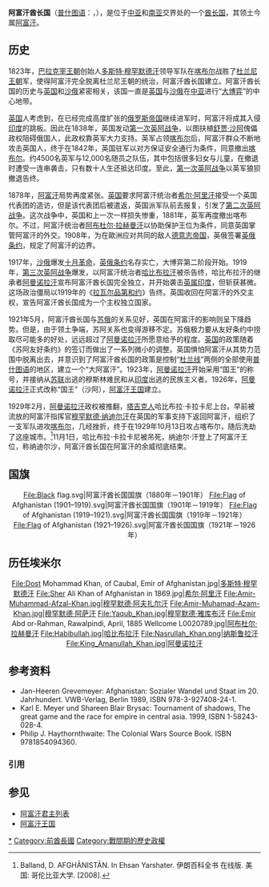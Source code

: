 {{Distinguish|阿富汗伊斯兰酋长国}}
{{Infobox former country

|native_name            = {{lang|pus|إمارة أفغانستان}}<br/>{{lang|pus|''Da Afghanistan Amarat''}}

|conventional_long_name = 阿富汗酋长国

|common_name            = 阿富汗

|continent              = 亚洲

|region                 = 南亚

|stat_year1             = 1893

|stat_area1             = 652225

|era                    = [[新帝国主义|新帝国主义]]<br/>[[第一次世界大战|第一次世界大战]]

|status                 =

|empire                 = 

|government_type        = [[酋长国|酋长国]]

|title_leader           = [[阿富汗君主列表|埃米尔]]

|leader1                = [[多斯特·穆罕默德汗|多斯特·穆罕默德汗]]

|year_leader1           = 1823–1829 <small>(首)</small>

|leader2                = [[阿曼诺拉汗|阿曼诺拉汗]]

|year_leader2           = 1919–1926 <small>(末)</small>

|

|legislature            = [[支尔格大会|支尔格大会]]

|

|year_start             = 1823年

|year_end               = 1926年

|life_span              = 1823年–1926年

|p1                     = 杜兰尼王朝

|flag_p1                = Flag_of_Herat_until_1842.svg

|s1                     = 阿富汗王国

|s2                     = 英属印度

|flag_s2                = British Raj Red Ensign.svg

|flag_s1                = Flag of Afghanistan (1926–1928).svg

|image_flag             = Flag of Afghanistan (1919-1928).svg

|image_coat             = Emblem of Afghanistan (1919-1926).svg

|symbol                 = 阿富汗国徽

|symbol_type            = 国徽

|image_map              = Afghanmap1893.JPG

|image_map_caption      = 1893年领土（黄色部分）

|capital                = [[喀布尔|喀布尔]]

|common_languages       = [[普什图语|普什图语]]<br/>[[波斯语|波斯语]]
|religion               = [[伊斯兰教逊尼派|伊斯兰教逊尼派]]
|currency               = [[阿富汗卢比|阿富汗卢比]]
}}
{{阿富汗历史}}
'''阿富汗酋长国'''（[[普什图语|普什图语]]：{{lang|pus|إمارة أفغانستان}}，{{lang|pus|''Da Afghanistan Amarat''}}），是位于[[中亚|中亚]]和[[南亚|南亚]]交界处的一个[[酋长国|酋长国]]，其领土今属[[阿富汗|阿富汗]]。

==历史==

{{参见|阿富汗历史}}
1823年，[[巴拉克宰王朝|巴拉克宰王朝]]创始人[[多斯特·穆罕默德汗|多斯特·穆罕默德汗]]领导军队在[[喀布尔|喀布尔]]战胜了[[杜兰尼王朝|杜兰尼王朝]]军，使得阿富汗完全脱离杜兰尼王朝的统治，阿富汗酋长国建立。阿富汗酋长国的历史与[[英国|英国]]和[[沙俄|沙俄]]紧密相关，该国一直是[[大英帝国|英国]]与[[俄罗斯帝国|沙俄]]在[[中亚|中亚]]进行“[[大博弈|大博弈]]”的中心地带。

[[大英帝国|英国]]人考虑到，在已经完成高度扩张的[[俄罗斯帝国|俄罗斯帝国]]继续进军时，阿富汗将成其入侵[[印度|印度]]的跳板。因此在1838年，英国发动[[第一次英阿战争|第一次英阿战争]]，以图扶植[[舒贾·沙阿|舒贾·沙阿]]傀儡政权阻碍俄国人，此政权靠英军大力支持。英军占领[[喀布尔|喀布尔]]后，阿富汗群众不断地攻击英国人，终于在1842年，英国驻军以对方保证安全通行为条件，同意撤出[[喀布尔|喀布尔]]。约4500名英军与12,000名随员之队伍，其中包括很多妇女与儿童，在撤退时遭受一连串袭击，只有数十人生还抵达印度。至此，[[第一次英阿战争|第一次英阿战争]]以英军狼狈撤退告终。

1878年，[[阿富汗|阿富汗]]局势再度紧张。[[英国|英国]]要求阿富汗统治者[[希尔·阿里汗|希尔·阿里汗]]接受一个英国代表团的造访，但是该代表团后被遣返，英国派军队前去报复，引发了[[第二次英阿战争|第二次英阿战争]]。这次战争中，英国和上一次一样损失惨重，1881年，英军再度撤出喀布尔。不过，阿富汗统治者[[阿布杜尔·拉赫曼汗|阿布杜尔·拉赫曼汗]]以协助保护王位为条件，同意英国掌管阿富汗的外交。1908年，为在歐洲应对共同的敌人[[德意志帝国|德意志帝国]]，英俄签署[[英俄条约|英俄条约]]，规定了阿富汗的边界。

1917年，[[沙俄|沙俄]]爆发[[十月革命|十月革命]]，[[英俄条约|英俄条约]]名存实亡，大博弈第二阶段开始。1919年，[[第三次英阿战争|第三次英阿战争]]爆发，以阿富汗统治者[[哈比布拉汗|哈比布拉汗]]被杀告终，哈比布拉汗的继承者[[阿曼诺拉汗|阿曼诺拉汗]]宣布阿富汗酋长国完全独立，并开始袭击[[英属印度|英属印度]]，但斩获甚微。这场政治僵局以1919年的《[[拉瓦尔品第和约|拉瓦尔品第和约]]》告终。英国收回在阿富汗的外交主权，宣告阿富汗酋长国成为一个主权独立国家。

1921年5月，阿富汗酋长国与[[苏俄|苏俄]]的关系见好，英国在阿富汗的影响则呈下降趋势。但是，由于领土争端，苏阿关系也变得游移不定。苏俄极力要从友好条约中捞取尽可能多的好处，远远超过了[[阿曼诺拉汗|阿曼诺拉汗]]所愿意给予的程度。[[英国|英国]]的政策随着《苏阿友好条约》的签订而做出了一系列微小的调整。英国惧怕阿富汗从其势力范围中脱离出去，并意识到了阿富汗酋长国的政策是控制“[[杜兰线|杜兰线]]”两侧的全部使用[[普什图语|普什图语]]的地区，建立一个“大阿富汗”。1923年，[[阿曼诺拉汗|阿曼诺拉汗]]开始采用“国王”的称号，并接纳从[[苏联|苏联]]出逃的穆斯林难民和从[[印度|印度]]出逃的民族主义者。1926年，[[阿曼诺拉汗|阿曼诺拉汗]]正式改称“国王”（沙阿），[[阿富汗王国|阿富汗王国]]建立。

1929年2月，[[阿曼诺拉汗|阿曼诺拉汗]]政权被推翻，[[塔吉克人|塔吉克人]]哈比布拉·卡拉卡尼上台。早前被流放的阿富汗指挥官[[穆罕默德·纳迪尔沙|穆罕默德·纳迪尔汗]]在英国的军事支持下返回阿富汗，组织了一支军队进攻[[喀布尔|喀布尔]]，几经挫折，终于在1929年10月13日攻占喀布尔，随后洗劫了这座城市。<ref>Balland, D. AFGHĀNISTĀN. In Ehsan Yarshater. 伊朗百科全书 在线版. 美国: 哥伦比亚大学. [2008].</ref>11月1日，哈比布拉·卡拉卡尼被吊死，纳迪尔·汗登上了阿富汗王位，称纳迪尔沙，阿富汗酋长国在阿富汗的余威彻底结束。

==国旗==
<center>
<gallery>
File:Black flag.svg|阿富汗酋长国国旗（1880年－1901年）
File:Flag of Afghanistan (1901–1919).svg|阿富汗酋长国国旗（1901年－1919年）
File:Flag of Afghanistan (1919–1921).svg|阿富汗酋长国国旗（1919年－1921年）
File:Flag of Afghanistan (1921–1926).svg|阿富汗酋长国国旗（1921年－1926年）
</gallery>
</center>

==历任埃米尔==
{{参见|阿富汗君主列表}}

<center>
<gallery>
File:Dost Mohammad Khan, of Caubal, Emir of Afghanistan.jpg|[[多斯特·穆罕默德汗|多斯特·穆罕默德汗]]
File:Sher Ali Khan of Afghanistan in 1869.jpg|[[希尔·阿里汗|希尔·阿里汗]]
File:Amir-Muhammad-Afzal-Khan.jpg|[[穆罕默德·阿夫扎尔汗|穆罕默德·阿夫扎尔汗]]
File:Amir-Muhamad-Azam-Khan.jpg|[[穆罕默德·阿萨汗|穆罕默德·阿萨汗]]
File:Yaqub_Khan.jpg|[[穆罕默德·雅库布汗|穆罕默德·雅库布汗]]
File:Emir Abd or-Rahman, Rawalpindi, April, 1885 Wellcome L0020789.jpg|[[阿布杜尔·拉赫曼汗|阿布杜尔·拉赫曼汗]]
File:Habibullah.jpg|[[哈比布拉汗|哈比布拉汗]]
File:Nasrullah_Khan.png|[[纳斯鲁拉汗|纳斯鲁拉汗]]
File:King_Amanullah_Khan.jpg|[[阿曼诺拉汗|阿曼诺拉汗]]
</gallery>
</center>

==参考资料==
{{refbegin}}
*Jan-Heeren Grevemeyer: Afghanistan: Sozialer Wandel und Staat im 20. Jahrhundert. VWB-Verlag, Berlin 1989, ISBN 978-3-927408-24-1.
*Karl E. Meyer und Shareen Blair Brysac: Tournament of shadows, The great game and the race for empire in central asia. 1999, ISBN 1-58243-028-4.
*Philip J. Haythornthwaite: The Colonial Wars Source Book. ISBN 9781854094360.
{{refend}}
=== 引用 ===
{{Reflist}}

==参见==
*[[阿富汗君主列表|阿富汗君主列表]]
*[[阿富汗王国|阿富汗王国]]

[[Category:阿富汗酋长国|*]]
[[Category:前酋長國|Category:前酋長國]]
[[Category:戰間期的歷史政權|Category:戰間期的歷史政權]]
